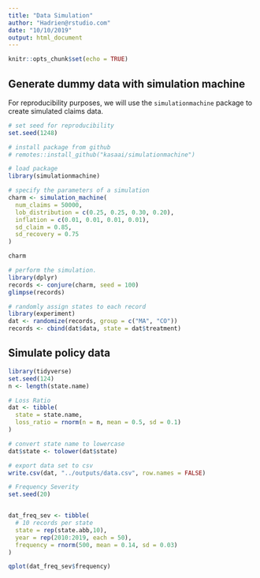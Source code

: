 ```yaml
---
title: "Data Simulation"
author: "Hadrien@rstudio.com"
date: "10/10/2019"
output: html_document
---
```


```r
knitr::opts_chunk$set(echo = TRUE)
```

## Generate dummy data with simulation machine
For reproducibility purposes, we will use the `simulationmachine` package to create simulated claims data.

```r

# set seed for reproducibility
set.seed(1248)

# install package from github
# remotes::install_github("kasaai/simulationmachine")

# load package
library(simulationmachine)

# specify the parameters of a simulation
charm <- simulation_machine(
  num_claims = 50000, 
  lob_distribution = c(0.25, 0.25, 0.30, 0.20), 
  inflation = c(0.01, 0.01, 0.01, 0.01), 
  sd_claim = 0.85, 
  sd_recovery = 0.75
)

charm

# perform the simulation.
library(dplyr)
records <- conjure(charm, seed = 100)
glimpse(records)

# randomly assign states to each record
library(experiment)
dat <- randomize(records, group = c("MA", "CO"))
records <- cbind(dat$data, state = dat$treatment)
```

## Simulate policy data

```r
library(tidyverse)
set.seed(124)
n <- length(state.name)

# Loss Ratio
dat <- tibble(
  state = state.name,
  loss_ratio = rnorm(n = n, mean = 0.5, sd = 0.1)
)

# convert state name to lowercase
dat$state <- tolower(dat$state)

# export data set to csv
write.csv(dat, "../outputs/data.csv", row.names = FALSE)

# Frequency Severity
set.seed(20)


dat_freq_sev <- tibble(
  # 10 records per state
  state = rep(state.abb,10),
  year = rep(2010:2019, each = 50),
  frequency = rnorm(500, mean = 0.14, sd = 0.03)
)

qplot(dat_freq_sev$frequency)

```


